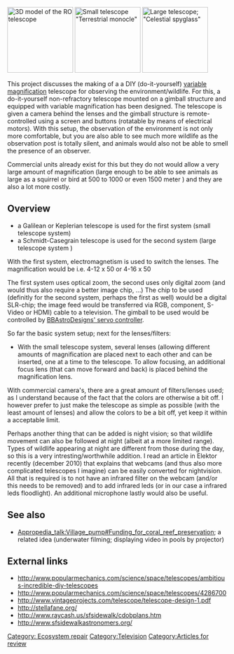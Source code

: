 [[File:RO telescope 3D.png|thumb|right|150px|3D model of the RO telescope]]
[[File:Telescope design 2.png|thumb|right|150px|Small telescope "Terrestrial monocle"]]
[[File:Telescope design 3.png|thumb|right|150px|Large telescope; "Celestial spyglass"]]

This project discusses the making of a a DIY (do-it-yourself) [http://en.wikipedia.org/wiki/Zoom_lens variable magnification] telescope for observing the environment/wildlife. For this, a do-it-yourself non-refractory telescope mounted on a gimball structure and equipped with variable magnification has been designed. The telescope is given a camera behind the lenses and the gimball structure is remote-controlled using a screen and buttons (rotatable by means of electrical motors). With this setup, the observation of the environment is not only more comfortable, but you are also able to see much more wildlife as the observation post is totally silent, and animals would also not be able to smell the presence of an observer.

Commercial units already exist for this but they do not would allow a very large amount of magnification (large enough to be able to see animals as large as a squirrel or bird at 500 to 1000 or even 1500 meter ) and they are also a lot more costly. 

==Overview==
* a Galilean or Keplerian telescope is used for the first system (small telescope system)
* a Schmidt-Casegrain telescope is used for the second system (large telescope system )

With the first system, electromagnetism is used to switch the lenses. The magnification would be i.e. 4-12 x 50 or 4-16 x 50

The first system uses optical zoom, the second uses only digital zoom (and would thus also require a better image chip, ...) The chip to be used (definitly for the second system, perhaps the first as well) would be a digital SLR-chip; the image feed would be transferred via RGB, component, S-Video or HDMI) cable to a television. The gimball to be used would be controlled by [http://www.bbastrodesigns.com/BBAstroDesigns.html BBAstroDesigns' servo controller].

So far the basic system setup; next for the lenses/filters:
* With the small telescope system, several lenses (allowing different amounts of magnification are placed next to each other and can be inserted, one at a time to the telescope. To allow focusing, an additional focus lens (that can move forward and back) is placed behind the magnification lens.

With commercial camera's, there are a great amount of filters/lenses used; as I understand because of the fact that the colors are otherwise a bit off. I however prefer to just make the telescope as simple as possible (with the least amount of lenses) and allow the colors to be a bit off, yet keep it within a acceptable limit.

Perhaps another thing that can be added is night vision; so that wildlife movement can also be followed at night (albeit at a more limited range). Types of wildlife appearing at night are different from those during the day, so this is a very intresting/worthwhile addition. I read an article in Elektor recently (december 2010) that explains that webcams (and thus also more complicated telescopes I imagine) can be easily converted for nightvision. All that is required is to not have an infrared filter on the webcam (and/or this needs to be removed) and to add infrared leds (or in our case a infrared leds floodlight). An additional microphone lastly would also be useful.

==See also==
* [[Appropedia_talk:Village_pump#Funding_for_coral_reef_preservation]]; a related idea (underwater filming; displaying video in pools by projector)

==External links==
* http://www.popularmechanics.com/science/space/telescopes/ambitious-incredible-diy-telescopes
* http://www.popularmechanics.com/science/space/telescopes/4286700
* http://www.vintageprojects.com/telescope/telescope-design-1.pdf
* http://stellafane.org/
* http://www.raycash.us/sfsidewalk/cdobplans.htm
* http://www.sfsidewalkastronomers.org/

[[Category: Ecosystem repair]]
[[Category:Television]]
[[Category:Articles for review]]